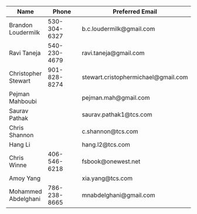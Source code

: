 Name | Phone | Preferred Email
---- | ----- | --------------
Brandon Loudermilk | 530-304-6327 | b.c.loudermilk@gmail.com
Ravi Taneja | 540-230-4679 | ravi.taneja@gmail.com
Christopher Stewart | 901-828-8274 | stewart.cristophermichael@gmail.com
Pejman Mahboubi | | pejman.mah@gmail.com
Saurav Pathak | | saurav.pathak1@tcs.com
Chris Shannon | | c.shannon@tcs.com
Hang Li | | hang.l2@tcs.com
Chris Winne | 406-546-6218 | fsbook@onewest.net
Amoy Yang | | xia.yang@tcs.com
Mohammed Abdelghani | 786-238-8665 | mnabdelghani@gmail.com
